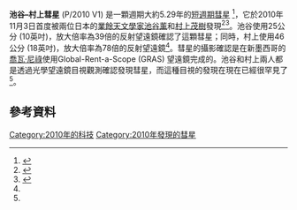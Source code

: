 {{Infobox Comet
| name=P/2010 V1 (池谷–村上彗星)
| discoverer=[[池谷薰|池谷薰]]和[[村上茂樹|村上茂樹]]
| discovery_date= 2010年11月3日
| period=5.29<ref name="scully"/>
| last_p=
}}

'''池谷–村上彗星''' (P/2010 V1) 是一顆週期大約5.29年的[[短週期彗星|短週期彗星]] <ref name="scully">{{cite web|url=http://scully.cfa.harvard.edu/~cgi/ReturnPrepEph?d=c&o=PK10V010|title=Elements and Ephemeris for P/2010 V1 (Ikeya–Murakami)|accessdate=14 December 2010}}</ref>，它於2010年11月3日首度被兩位日本的[[業餘天文學|業餘天文學家]][[池谷薰|池谷薰]]和[[村上茂樹|村上茂樹]]發現<ref name="S&T">{{cite web |url=http://www.skyandtelescope.com/observing/home/106735518.html |title=New Binocular Comet in the Morning Sky |accessdate=2010-11-05 |work=[[Sky_&_Telescope|Sky & Telescope]] |date=2010-11-04 |last=Sinnott |first=Roger |deadurl=yes |archiveurl=https://archive.is/20101110144637/http://www.skyandtelescope.com/observing/home/106735518.html |archivedate=2010-11-10 }}</ref><ref name="nasa">{{cite web|url=http://www.nasa.gov/topics/solarsystem/features/watchtheskies/ikeya.html|title=Ikeya–Murakami: The New Comet on the Cosmic Block|date=November 17, 2010|publisher=NASA|accessdate=14 December 2010|archive-date=2020-11-09|archive-url=https://web.archive.org/web/20201109014129/http://www.nasa.gov/topics/solarsystem/features/watchtheskies/ikeya.html|dead-url=no}}</ref>。池谷使用25公分 (10英吋)，放大倍率為39倍的反射望遠鏡確認了這顆彗星；同時，村上使用46公分 (18英吋)，放大倍率為78倍的反射望遠鏡<ref name="S&T"/>。彗星的攝影確認是在新墨西哥的[[喬瓦·尼祿|喬瓦·尼祿]]使用Global-Rent-a-Scope (GRAS) 望遠鏡完成的。池谷和村上兩人都是透過光學望遠鏡目視觀測確認發現彗星，而這種目視的發現在現在已經很罕見了<ref name="S&T" />。

== 參考資料 ==
{{reflist}}

{{comet-stub}}
{{DEFAULTSORT:Ikeya-Murakami, C/2010 V1}}

[[Category:2010年的科技|Category:2010年的科技]]
[[Category:2010年發現的彗星|Category:2010年發現的彗星]]